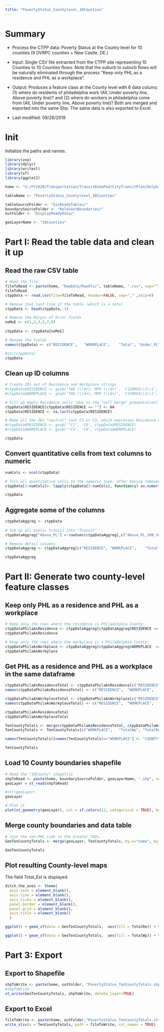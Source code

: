 ```yaml
---
title: "PovertyStatus_Countylevel_10Counties"
---
```


# Summary

* Process the CTPP data: Poverty Status at the County level for 10 counties (9 DVRPC counties + New Castle, DE.) 

* Input: Single CSV file extracted from the CTPP site representing 10 Counties to 10 Counties flows. Note that the suburb to suburb flows will be naturally eliminated through the process "Keep only PHL as a residence and PHL as a workplace".

* Output: Produces a feature class at the County level with 6 data colums: (1) where do residents of philadelphia work (All, Under poverty line, Above poverty line)? and (2) where do workers in philadelphia come from  (All, Under poverty line, Above poverty line)? Both are merged and exported into the same Shp. The same data is also exported to Excel.

* Last modified: 09/26/2019

# Init

Initialize the paths and names. 

```r

library(zoo)
library(dplyr)
library(writexl) 
library(sf)
library(ggplot2)

home <- "U:/FY2020/Transportation/TransitBikePed/CityTransitPlan/Delphine_CityTransitPlan/CtppAnalysis/Data2ndPass/"

tableName <- "PovertyStatus_Countylevel_10Counties"

tableSourceFolder <- "GisReadyTables/"
boundarySourceFolder <- "RelevantBoundaries/"
outFolder <- "DisplayReadyData/"

geoLayerName <- "10Counties"


```

# Part I: Read the table data and clean it up

## Read the raw CSV table

```r

# Read the file
fileToRead <- paste(home, "RawData/RawXls/", tableName, ".csv", sep="")
fileToRead
ctppData <- read.csv(file=fileToRead, header=FALSE, sep="," ,skip=6)

# Remove that last line of the table (which is a note)
ctppData <- head(ctppData,-1)

# Remove the Margin of Error fields
noMoE <- c(1,2,3,5,7,9)
  
ctppData <- ctppData[noMoE]

# Rename the fields
names(ctppData) <- c("RESIDENCE",	"WORKPLACE",	"Total", "Under_PL", "Above_PL_100_to_149", "Above_PL_150_and_more")

#str(ctppData)
ctppData

```

## Clean up ID columns

```r

# Create IDs out of Residence and Workplace strings
#ctppData$RESIDENCE <- gsub('TAD (\\d+), MPO (\\d+)', 'C1200US\\2\\1', ctppData$RESIDENCE)
#ctppData$WORKPLACE <- gsub('TAD (\\d+), MPO (\\d+)', 'C3200US\\2\\1', ctppData$WORKPLACE)

# Fill up empty Residence cells (due to the "cell merge" presentation) with last previous value
ctppData$RESIDENCE[ctppData$RESIDENCE == ""] <- NA
ctppData$RESIDENCE <- na.locf(ctppData$RESIDENCE)

# Make all the IDs "neutral" (not C1 or C3, which expresses Residence vs Workplace)
#ctppData$RESIDENCE <- gsub('^C1', 'C0', ctppData$RESIDENCE)
#ctppData$WORKPLACE <- gsub('^C3', 'C0', ctppData$WORKPLACE)

ctppData

```

## Convert quantitative cells from text columns to numeric

``` r

numCols <- ncol(ctppData)

# Turn all quantitative cells to the numeric type, after having removed the potential comma. 
ctppData[3:numCols]<- lapply(ctppData[3:numCols], function(y) as.numeric(gsub(",", "", y)))

ctppData
```


## Aggregate some of the columns

``` r

ctppDataAggreg <- ctppData
  
# Sum up all public transit into "Transit"
ctppDataAggreg["Above_PL"] <-rowSums(ctppDataAggreg[,c("Above_PL_100_to_149", "Above_PL_150_and_more")])

# Remove detail columns
ctppDataAggreg <- ctppDataAggreg[c("RESIDENCE",	"WORKPLACE",	"Total", "Under_PL", "Above_PL")]

ctppDataAggreg

```

# Part II: Generate two county-level feature classes

## Keep only PHL as a residence and PHL as a workplace

```r

# Keep only the rows where the residence is Philadelphia County:
ctppDataPhilaAsResidence <- ctppDataAggreg[ctppDataAggreg$RESIDENCE == "Philadelphia County, Pennsylvania", ]
ctppDataPhilaAsResidence

# Keep only the rows where the workplace is a Philadelphia County:
ctppDataPhilaAsWorkplace <- ctppDataAggreg[ctppDataAggreg$WORKPLACE  == "Philadelphia County, Pennsylvania", ]
ctppDataPhilaAsWorkplace

```

## Get PHL as a residence and PHL as a workplace in the same dataframe

```r
ctppDataPhilaAsResidenceTotal <- ctppDataPhilaAsResidence[c("RESIDENCE",	"WORKPLACE",	"Total", "Under_PL", "Above_PL")]
names(ctppDataPhilaAsResidenceTotal) <- c("RESIDENCE",	"WORKPLACE",	"TotalWp", "UndrPLWp", "AbvePLWp")

ctppDataPhilaAsWorkplaceTotal <- ctppDataPhilaAsWorkplace[c("RESIDENCE",	"WORKPLACE",	"Total", "Under_PL", "Above_PL")]
names(ctppDataPhilaAsWorkplaceTotal) <- c("RESIDENCE",	"WORKPLACE",	"TotalRe", "UndrPLRe", "AbvePLRe")

ctppDataPhilaAsResidenceTotal
ctppDataPhilaAsWorkplaceTotal

TenCountyTotals <- merge(ctppDataPhilaAsResidenceTotal, ctppDataPhilaAsWorkplaceTotal, by.x="WORKPLACE", by.y="RESIDENCE")
TenCountyTotals <- TenCountyTotals[c("WORKPLACE",	"TotalWp", "TotalRe", "UndrPLWp", "UndrPLRe", "AbvePLWp", "AbvePLRe")]

names(TenCountyTotals)[names(TenCountyTotals)=="WORKPLACE"] <- "COUNTY"

TenCountyTotals

```

## Load 10 County boundaries shapefile

```r

# Read the "10County" shapefile
shpToRead <- paste(home, boundarySourceFolder, geoLayerName, ".shp", sep="")
geoLayer = st_read(shpToRead)

#str(geoLayer)
geoLayer

# Plot it
plot(st_geometry(geoLayer), col = sf.colors(12, categorical = TRUE), border = 'grey', axes = TRUE)
```


## Merge county boundaries and data table

```r

# Join the non-PHL side to the Greater TADs.
GeoTenCountyTotals <- merge(geoLayer, TenCountyTotals, by.x="name", by.y="COUNTY")

GeoTenCountyTotals
```


## Plot resulting County-level maps

The field Total_Est is displayed.

```r

ditch_the_axes <- theme(
  axis.text = element_blank(),
  axis.line = element_blank(),
  axis.ticks = element_blank(),
  panel.border = element_blank(),
  panel.grid = element_blank(),
  axis.title = element_blank()
  )

ggplot() + geom_sf(data = GeoTenCountyTotals,  aes(fill = TotalRe)) + theme_bw() + ditch_the_axes + scale_fill_gradient(low="#ccccff", high="#0000e6")

ggplot() + geom_sf(data = GeoTenCountyTotals,  aes(fill = TotalWp)) + theme_bw() + ditch_the_axes + scale_fill_gradient(low="#ccccff", high="#0000e6")

```

# Part 3: Export
## Export to Shapefile

```r

shpToWrite <- paste(home, outFolder, "PovertyStatus_TenCountyTotals.shp", sep="")
#shpToWrite
st_write(GeoTenCountyTotals, shpToWrite, delete_layer=TRUE)

```


## Export to Excel

```r

fileToWrite <- paste(home, outFolder,"PovertyStatus_TenCountyTotals.xlsx", sep="")
write_xlsx(x = TenCountyTotals, path = fileToWrite, col_names = TRUE)

```
